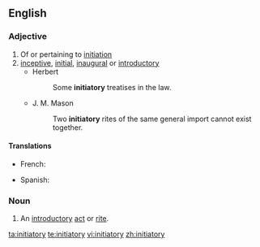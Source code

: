 ==English==

===Adjective===
{{en-adj}}

# Of or pertaining to [[initiation]]
# [[inceptive]], [[initial]], [[inaugural]] or [[introductory]]
#* Herbert
#*: Some '''initiatory''' treatises in the law.
#* J. M. Mason
#*: Two '''initiatory''' rites of the same general import cannot exist together.

====Translations====
{{trans-top|initial, inaugural}}
* French: {{t+|fr|initiatique}}
{{trans-mid}}
* Spanish: {{t-|es|iniciativo|m}}
{{trans-bottom}}

===Noun===
{{en-noun|initiatories}}

# An [[introductory]] [[act]] or [[rite]].

[[ta:initiatory]]
[[te:initiatory]]
[[vi:initiatory]]
[[zh:initiatory]]